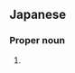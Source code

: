 ==Japanese==
{{ja-kanjitab|yomi=k|つるぎ|な}}

===Proper noun===
{{ja-pos|proper|つるぎな}}

# {{surname|lang=ja|sort=つるぎな}}